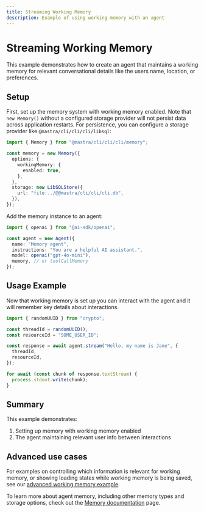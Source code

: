 ```yaml
---
title: Streaming Working Memory
description: Example of using working memory with an agent
---
```


# Streaming Working Memory

This example demonstrates how to create an agent that maintains a working memory for relevant conversational details like the users name, location, or preferences.

## Setup

First, set up the memory system with working memory enabled. Note that `new Memory()` without a configured storage provider will not persist data across application restarts. For persistence, you can configure a storage provider like `@mastra/cli/cli/cli/libsql`:

```typescript
import { Memory } from "@mastra/cli/cli/cli/memory";

const memory = new Memory({
  options: {
    workingMemory: {
      enabled: true,
    },
  },
  storage: new LibSQLStore({
    url: "file:../@@mastra/cli/cli/cli.db",
  }),
});
```

Add the memory instance to an agent:

```typescript
import { openai } from "@ai-sdk/openai";

const agent = new Agent({
  name: "Memory agent",
  instructions: "You are a helpful AI assistant.",
  model: openai("gpt-4o-mini"),
  memory, // or toolCallMemory
});
```

## Usage Example

Now that working memory is set up you can interact with the agent and it will remember key details about interactions.

```typescript
import { randomUUID } from "crypto";

const threadId = randomUUID();
const resourceId = "SOME_USER_ID";

const response = await agent.stream("Hello, my name is Jane", {
  threadId,
  resourceId,
});

for await (const chunk of response.textStream) {
  process.stdout.write(chunk);
}
```

## Summary

This example demonstrates:

1. Setting up memory with working memory enabled
2. The agent maintaining relevant user info between interactions

## Advanced use cases

For examples on controlling which information is relevant for working memory, or showing loading states while working memory is being saved, see our [advanced working memory example](/examples/memory/streaming-working-memory-advanced).

To learn more about agent memory, including other memory types and storage options, check out the [Memory documentation](/docs/agents/agent-memory) page.
